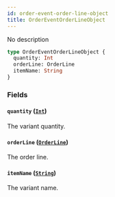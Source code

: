 ```yaml
---
id: order-event-order-line-object
title: OrderEventOrderLineObject
---
```


No description

```graphql
type OrderEventOrderLineObject {
  quantity: Int
  orderLine: OrderLine
  itemName: String
}
```

### Fields

#### `quantity` ([`Int`](/developer/api-reference/scalars/int.mdx))

The variant quantity.

#### `orderLine` ([`OrderLine`](/developer/api-reference/objects/order-line.mdx))

The order line.

#### `itemName` ([`String`](/developer/api-reference/scalars/string.mdx))

The variant name.
